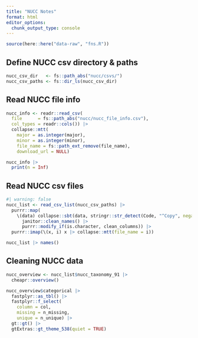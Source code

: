 ```yaml
---
title: "NUCC Notes"
format: html
editor_options: 
  chunk_output_type: console
---
```


```r
source(here::here("data-raw", "fns.R"))
```

## Define NUCC csv directory & paths

```r
nucc_csv_dir   <- fs::path_abs("nucc/csvs/")
nucc_csv_paths <- fs::dir_ls(nucc_csv_dir)
```

## Read NUCC file info

```r
nucc_info <- readr::read_csv(
  file      = fs::path_abs("nucc/nucc_file_info.csv"),
  col_types = readr::cols()) |>
  collapse::mtt(
    major = as.integer(major), 
    minor = as.integer(minor),
    file_name = fs::path_ext_remove(file_name),
    download_url = NULL)

nucc_info |> 
  print(n = Inf)
```

## Read NUCC csv files

```r
#| warning: false
nucc_list <- read_csv_list(nucc_csv_paths) |>
  purrr::map(
    \(data) collapse::sbt(data, stringr::str_detect(Code, "^Copy", negate = TRUE)) |>
      janitor::clean_names() |>
      purrr::modify_if(is.character, clean_columns)) |> 
  purrr::imap(\(x, i) x |> collapse::mtt(file_name = i))

nucc_list |> names()
```

## Cleaning NUCC data

```r
nucc_overview <- nucc_list$nucc_taxonomy_91 |> 
  cheapr::overview()

nucc_overview$categorical |> 
  fastplyr::as_tbl() |> 
  fastplyr::f_select(
    column = col, 
    missing = n_missing, 
    unique = n_unique) |> 
  gt::gt() |> 
  gtExtras::gt_theme_538(quiet = TRUE)
```

